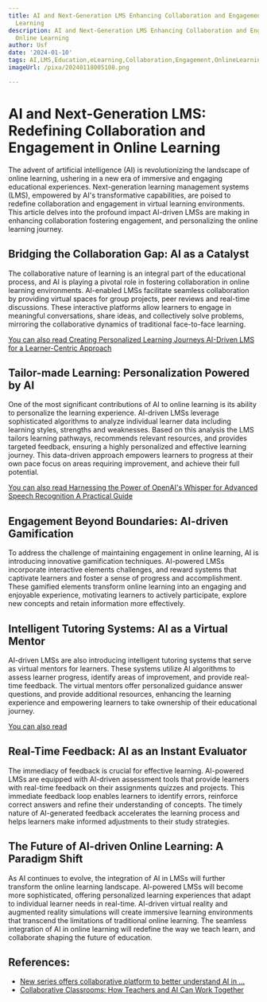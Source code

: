 ```yaml
---
title: AI and Next-Generation LMS Enhancing Collaboration and Engagement in Online
  Learning
description: AI and Next-Generation LMS Enhancing Collaboration and Engagement in
  Online Learning
author: Usf
date: '2024-01-10'
tags: AI,LMS,Education,eLearning,Collaboration,Engagement,OnlineLearning
imageUrl: /pixa/20240118005108.png

---
```

# **AI and Next-Generation LMS: Redefining Collaboration and Engagement in Online Learning**

The advent of artificial intelligence (AI) is revolutionizing  the landscape of online learning, ushering in a new era of immersive and engaging educational experiences. Next-generation  learning management systems (LMS), empowered by AI's transformative capabilities,  are poised to redefine collaboration and engagement in virtual learning environments. This article delves into the profound impact  AI-driven LMSs are making in enhancing collaboration fostering engagement, and personalizing the online learning journey.

## **Bridging the Collaboration Gap: AI as a Catalyst**

The collaborative nature of learning is an integral part of the educational process, and  AI is playing a pivotal role in fostering collaboration in online learning  environments. AI-enabled LMSs facilitate seamless collaboration by providing virtual spaces for group projects, peer reviews and real-time discussions. These  interactive platforms  allow learners to engage in meaningful conversations, share ideas, and collectively solve problems, mirroring the collaborative dynamics of traditional  face-to-face  learning.

[You can also read Creating Personalized Learning Journeys AI-Driven LMS for a Learner-Centric Approach](Creating%20Personalized%20Learning%20Journeys%20AI-Driven%20LMS%20for%20a%20Learner-Centric%20Approach)


## **Tailor-made Learning: Personalization Powered by AI**

One of the most significant  contributions of  AI to online learning is its ability to  personalize the learning experience. AI-driven LMSs leverage sophisticated algorithms to analyze  individual learner data including  learning styles, strengths and weaknesses. Based on this analysis the LMS tailors learning pathways, recommends relevant resources,  and  provides targeted  feedback, ensuring a highly personalized and effective learning journey. This data-driven approach empowers learners to progress  at their own pace focus on  areas requiring improvement, and achieve their full potential.

[You  can also read Harnessing  the Power of  OpenAI's  Whisper  for  Advanced Speech Recognition A  Practical Guide](Harnessing%20the%20Power%20of%20OpenAI%27s%20Whisper%20for%20Advanced%20Speech%20Recognition%20A%20Practical%20Guide)


## **Engagement  Beyond Boundaries:  AI-driven Gamification**

To address the challenge of maintaining engagement in online learning, AI is introducing innovative gamification techniques. AI-powered LMSs incorporate interactive elements challenges, and reward systems that captivate learners and foster a  sense of progress and accomplishment. These  gamified elements transform online learning into an engaging and  enjoyable experience, motivating learners to  actively participate, explore new  concepts and retain information more effectively.

## **Intelligent Tutoring  Systems: AI as a Virtual Mentor**

AI-driven LMSs are also introducing intelligent  tutoring systems that serve as virtual mentors for learners. These systems utilize AI  algorithms to assess learner progress, identify areas of improvement, and provide real-time  feedback. The virtual  mentors offer personalized guidance answer questions, and provide additional resources, enhancing the learning experience and empowering learners to take ownership of their educational journey.

[You can also read ]()


## **Real-Time Feedback: AI  as an Instant Evaluator**

The  immediacy  of feedback is crucial for effective learning. AI-powered LMSs are  equipped with AI-driven assessment tools that provide learners with real-time feedback on their assignments quizzes and projects. This immediate feedback loop enables learners to identify errors, reinforce correct answers and refine their understanding of concepts.  The timely nature of AI-generated feedback accelerates the learning process  and helps learners make informed adjustments to their study strategies.

## **The Future of AI-driven  Online Learning: A Paradigm Shift**

As AI continues  to evolve,  the integration of AI in LMSs will further transform the online learning landscape.  AI-powered  LMSs  will become more sophisticated, offering personalized learning experiences that adapt to  individual  learner needs in real-time. AI-driven virtual reality and augmented reality simulations will create immersive learning environments that transcend the limitations of traditional online learning. The seamless integration of AI in online learning  will redefine the way we teach learn, and collaborate  shaping the future of education.

## References:
- [New series offers collaborative platform to better understand AI in ...](https://www.buffalo.edu/ubnow/stories/2024/01/ai-in-education.html)
- [Collaborative Classrooms: How Teachers and AI Can Work Together](https://www.linkedin.com/pulse/collaborative-classrooms-how-teachers-ai-can-work-together-carter-bkkje)
